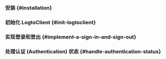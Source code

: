 

<GuideTip />

### 安装 \{#installation}

<AddSdk />

### 初始化 LogtoClient \{#init-logtoclient}

<InitClient />

### 实现登录和登出 \{#implement-a-sign-in-and-sign-out}

<ImplementSignInAndSignOut />

### 处理认证 (Authentication) 状态 \{#handle-authentication-status}

<HandleAuthenticationStatus />

<Checkpoint />
